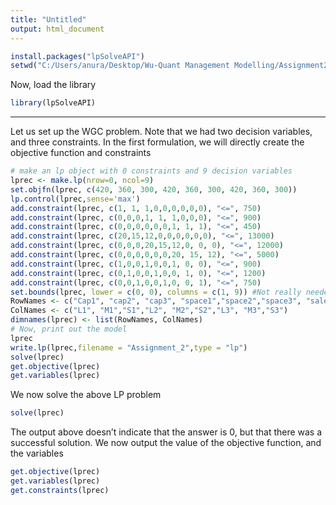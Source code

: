 ---
title: "Untitled"
output: html_document
---
```{r, eval=FALSE}
install.packages("lpSolveAPI")
setwd("C:/Users/anura/Desktop/Wu-Quant Management Modelling/Assignment2")
```

Now, load the library
```{r}
library(lpSolveAPI)
```

***
Let us set up the WGC problem. Note that we had two decision variables, and three constraints.
In the first formulation, we will directly create the objective function and constraints
```{r}
# make an lp object with 0 constraints and 9 decision variables
lprec <- make.lp(nrow=0, ncol=9)
set.objfn(lprec, c(420, 360, 300, 420, 360, 300, 420, 360, 300))
lp.control(lprec,sense='max')
add.constraint(lprec, c(1, 1, 1,0,0,0,0,0,0), "<=", 750)
add.constraint(lprec, c(0,0,0,1, 1, 1,0,0,0), "<=", 900)
add.constraint(lprec, c(0,0,0,0,0,0,1, 1, 1), "<=", 450)
add.constraint(lprec, c(20,15,12,0,0,0,0,0,0), "<=", 13000)
add.constraint(lprec, c(0,0,0,20,15,12,0, 0, 0), "<=", 12000)
add.constraint(lprec, c(0,0,0,0,0,0,20, 15, 12), "<=", 5000)
add.constraint(lprec, c(1,0,0,1,0,0,1, 0, 0), "<=", 900)
add.constraint(lprec, c(0,1,0,0,1,0,0, 1, 0), "<=", 1200)
add.constraint(lprec, c(0,0,1,0,0,1,0, 0, 1), "<=", 750)
set.bounds(lprec, lower = c(0, 0), columns = c(1, 9)) #Not really needed
RowNames <- c("Cap1", "cap2", "cap3", "space1","space2","space3", "sale1","sale2","sale3")
ColNames <- c("L1", "M1","S1","L2", "M2","S2","L3", "M3","S3")
dimnames(lprec) <- list(RowNames, ColNames)
# Now, print out the model
lprec
write.lp(lprec,filename = "Assignment_2",type = "lp")
solve(lprec)
get.objective(lprec)
get.variables(lprec)

```

We now solve the above LP problem
```{r}
solve(lprec)
```

The output above doesn't indicate that the answer is 0, but that there was a successful solution.
We now output the value of the objective function, and the variables
```{r}
get.objective(lprec)
get.variables(lprec)
get.constraints(lprec)
```
